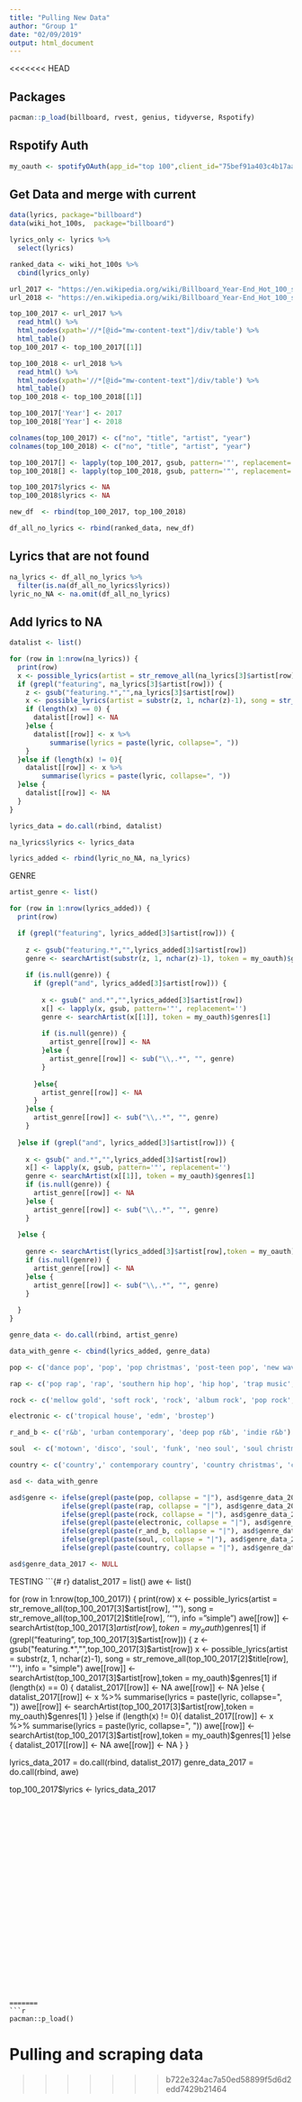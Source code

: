 ```yaml
---
title: "Pulling New Data"
author: "Group 1"
date: "02/09/2019"
output: html_document
---
```


<<<<<<< HEAD

## Packages
```r
pacman::p_load(billboard, rvest, genius, tidyverse, Rspotify)
```

## Rspotify Auth
```r
my_oauth <- spotifyOAuth(app_id="top 100",client_id="75bef91a403c4b17aa946057d97a8330",client_secret="7b192036284f4255a510cdd2ea48f7d0")
```

## Get Data and merge with current
```r
data(lyrics, package="billboard")
data(wiki_hot_100s,  package="billboard")

lyrics_only <- lyrics %>%
  select(lyrics)

ranked_data <- wiki_hot_100s %>%
  cbind(lyrics_only)

url_2017 <- "https://en.wikipedia.org/wiki/Billboard_Year-End_Hot_100_singles_of_2017"
url_2018 <- "https://en.wikipedia.org/wiki/Billboard_Year-End_Hot_100_singles_of_2018"

top_100_2017 <- url_2017 %>%
  read_html() %>%
  html_nodes(xpath='//*[@id="mw-content-text"]/div/table') %>%
  html_table()
top_100_2017 <- top_100_2017[[1]]

top_100_2018 <- url_2018 %>%
  read_html() %>%
  html_nodes(xpath='//*[@id="mw-content-text"]/div/table') %>%
  html_table()
top_100_2018 <- top_100_2018[[1]]

top_100_2017['Year'] <- 2017
top_100_2018['Year'] <- 2018

colnames(top_100_2017) <- c("no", "title", "artist", "year")
colnames(top_100_2018) <- c("no", "title", "artist", "year")

top_100_2017[] <- lapply(top_100_2017, gsub, pattern='"', replacement='')
top_100_2018[] <- lapply(top_100_2018, gsub, pattern='"', replacement='')

top_100_2017$lyrics <- NA
top_100_2018$lyrics <- NA

new_df  <- rbind(top_100_2017, top_100_2018)

df_all_no_lyrics <- rbind(ranked_data, new_df)
```

## Lyrics that are not found
```r
na_lyrics <- df_all_no_lyrics %>%
  filter(is.na(df_all_no_lyrics$lyrics))
lyric_no_NA <- na.omit(df_all_no_lyrics)
```

## Add lyrics to NA
```r
datalist <- list()

for (row in 1:nrow(na_lyrics)) {
  print(row)
  x <- possible_lyrics(artist = str_remove_all(na_lyrics[3]$artist[row], '"'), song = str_remove_all(na_lyrics[2]$title[row], '"'), info = "simple")
  if (grepl("featuring", na_lyrics[3]$artist[row])) {
    z <- gsub("featuring.*","",na_lyrics[3]$artist[row])
    x <- possible_lyrics(artist = substr(z, 1, nchar(z)-1), song = str_remove_all(na_lyrics[2]$title[row], '"'), info = "simple")
    if (length(x) == 0) {
      datalist[[row]] <- NA
    }else {
      datalist[[row]] <- x %>%
          summarise(lyrics = paste(lyric, collapse=", "))
    }
  }else if (length(x) != 0){
    datalist[[row]] <- x %>%
        summarise(lyrics = paste(lyric, collapse=", "))
  }else {
    datalist[[row]] <- NA
  }
}

lyrics_data = do.call(rbind, datalist)

na_lyrics$lyrics <- lyrics_data
```

```r
lyrics_added <- rbind(lyric_no_NA, na_lyrics)
```

GENRE
```r
artist_genre <- list()

for (row in 1:nrow(lyrics_added)) {
  print(row)

  if (grepl("featuring", lyrics_added[3]$artist[row])) {
    
    z <- gsub("featuring.*","",lyrics_added[3]$artist[row])
    genre <- searchArtist(substr(z, 1, nchar(z)-1), token = my_oauth)$genres[1]
    
    if (is.null(genre)) {
      if (grepl("and", lyrics_added[3]$artist[row])) {
        
        x <- gsub(" and.*","",lyrics_added[3]$artist[row])
        x[] <- lapply(x, gsub, pattern='"', replacement='')
        genre <- searchArtist(x[[1]], token = my_oauth)$genres[1]
        
        if (is.null(genre)) {
          artist_genre[[row]] <- NA
        }else {
          artist_genre[[row]] <- sub("\\,.*", "", genre)
        }
        
      }else{
        artist_genre[[row]] <- NA
      }
    }else {
      artist_genre[[row]] <- sub("\\,.*", "", genre)
    }
    
  }else if (grepl("and", lyrics_added[3]$artist[row])) {
    
    x <- gsub(" and.*","",lyrics_added[3]$artist[row])
    x[] <- lapply(x, gsub, pattern='"', replacement='')
    genre <- searchArtist(x[[1]], token = my_oauth)$genres[1]
    if (is.null(genre)) {
      artist_genre[[row]] <- NA
    }else {
      artist_genre[[row]] <- sub("\\,.*", "", genre)
    }
    
  }else {
    
    genre <- searchArtist(lyrics_added[3]$artist[row],token = my_oauth)$genres[1]
    if (is.null(genre)) {
      artist_genre[[row]] <- NA
    }else {
      artist_genre[[row]] <- sub("\\,.*", "", genre)
    } 
    
  }
}

genre_data <- do.call(rbind, artist_genre)

data_with_genre <- cbind(lyrics_added, genre_data)
```

```r
pop <- c('dance pop', 'pop', 'pop christmas', 'post-teen pop', 'new wave pop', 'brill building pop', 'bubblegum pop', 'canadian pop', 'boy band', 'europop', 'viral pop', 'synthpop', 'pop punk', 'canadian hip hop')

rap <- c('pop rap', 'rap', 'southern hip hop', 'hip hop', 'trap music', 'dirty south rap', 'gangster rap', 'east coast hip hop', 'hardcore hip hop', 'hip pop', 'hip house', 'rap metal', 'dwn trap', 'emo rap')

rock <- c('mellow gold', 'soft rock', 'rock', 'album rock', 'pop rock', 'classic rock', 'folk rock', 'hard rock', 'dance rock', 'roots rock', 'southern rock', 'blues-rock', 'alternative rock', 'funk rock', 'psychedelic rock', 'rock-and-roll', 'modern rock', 'art rock', 'classic funk rock', 'adult standards', 'rockabilly', 'merseybeat')

electronic <- c('tropical house', 'edm', 'brostep')

r_and_b <- c('r&b', 'urban contemporary', 'deep pop r&b', 'indie r&b')

soul  <- c('motown', 'disco', 'soul', 'funk', 'neo soul', 'soul christmas', 'new jack swing', 'memphis soul', 'chicago soul', 'southern soul', 'soul blues', 'post-disco', 'quiet storm', 'jazz blues', 'jazz funk', 'electric blues', 'latin')

country <- c('country',' contemporary country', 'country christmas', 'country road', 'modern country rock', 'country rock', 'traditional country', 'folk christmas', 'folk', 'folk-pop', 'nashville sound', 'country dawn', 'traditional folk', 'outlaw country')

asd <- data_with_genre

asd$genre <- ifelse(grepl(paste(pop, collapse = "|"), asd$genre_data_2017), "pop",
             ifelse(grepl(paste(rap, collapse = "|"), asd$genre_data_2017), "rap",
             ifelse(grepl(paste(rock, collapse = "|"), asd$genre_data_2017), "rock",
             ifelse(grepl(paste(electronic, collapse = "|"), asd$genre_data_2017), "electronic",
             ifelse(grepl(paste(r_and_b, collapse = "|"), asd$genre_data_2017), "r&b",
             ifelse(grepl(paste(soul, collapse = "|"), asd$genre_data_2017), "soul",
             ifelse(grepl(paste(country, collapse = "|"), asd$genre_data_2017), "country", "none")))))))

asd$genre_data_2017 <- NULL

```


TESTING
```{# r}
datalist_2017 = list()
awe <- list()

for (row in 1:nrow(top_100_2017)) {
  print(row)
  x <- possible_lyrics(artist = str_remove_all(top_100_2017[3]$artist[row], '"'), song = str_remove_all(top_100_2017[2]$title[row], '"'), info = "simple")
  awe[[row]] <- searchArtist(top_100_2017[3]$artist[row],token = my_oauth)$genres[1]
  if (grepl("featuring", top_100_2017[3]$artist[row])) {
    z <- gsub("featuring.*","",top_100_2017[3]$artist[row])
    x <- possible_lyrics(artist = substr(z, 1, nchar(z)-1), song = str_remove_all(top_100_2017[2]$title[row], '"'), info = "simple")
    awe[[row]] <- searchArtist(top_100_2017[3]$artist[row],token = my_oauth)$genres[1]
    if (length(x) == 0) {
      datalist_2017[[row]] <- NA
      awe[[row]] <- NA
    }else {
      datalist_2017[[row]] <- x %>%
          summarise(lyrics = paste(lyric, collapse=", "))
      awe[[row]] <- searchArtist(top_100_2017[3]$artist[row],token = my_oauth)$genres[1]
    }
  }else if (length(x) != 0){
    datalist_2017[[row]] <- x %>%
        summarise(lyrics = paste(lyric, collapse=", "))
    awe[[row]] <- searchArtist(top_100_2017[3]$artist[row],token = my_oauth)$genres[1]
  }else {
    datalist_2017[[row]] <- NA
    awe[[row]] <- NA
  }
}

lyrics_data_2017 = do.call(rbind, datalist_2017)
genre_data_2017 = do.call(rbind, awe)

top_100_2017$lyrics <- lyrics_data_2017
```

























=======
```r
pacman::p_load()
```

# Pulling and scraping data
>>>>>>> b722e324ac7a50ed58899f5d6d2edd7429b21464
